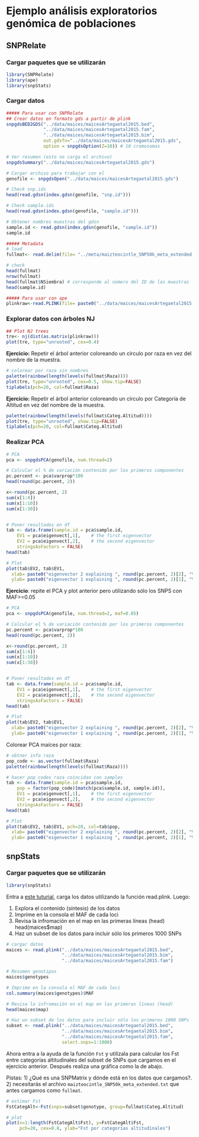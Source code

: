 # Ejemplo análisis exploratorios genómica de poblaciones

## SNPRelate
### Cargar paquetes que se utilizarán
```r
library(SNPRelate)
library(ape)
library(snpStats)
```


### Cargar datos
```r
##### Para usar con SNPRelate
## Crear datos en formato gds a partir de plink
snpgdsBED2GDS("../data/maices/maicesArtegaetal2015.bed", 
              "../data/maices/maicesArtegaetal2015.fam", 
              "../data/maices/maicesArtegaetal2015.bim", 
              out.gdsfn="../data/maices/maicesArtegaetal2015.gds", 
              option = snpgdsOption(Z=10)) # 10 cromosomas

# Ver resumen (esto no carga el archivo)
snpgdsSummary("../data/maices/maicesArtegaetal2015.gds")

# Cargar archivo para trabajar con el
genofile <- snpgdsOpen("../data/maices/maicesArtegaetal2015.gds")

# Check snp.ids
head(read.gdsn(index.gdsn(genofile, "snp.id")))

# Check sample.ids
head(read.gdsn(index.gdsn(genofile, "sample.id")))

# Obtener nombres muestras del gdsn
sample.id <- read.gdsn(index.gdsn(genofile, "sample.id"))
sample.id

##### Metadata
# load
fullmat<- read.delim(file= "../meta/maizteocintle_SNP50k_meta_extended.txt")

# check
head(fullmat)
nrow(fullmat)
head(fullmat$NSiembra) # corresponde al número del ID de las muestras
head(sample.id)

##### Para usar con ape
plinkraw<-read.PLINK(file= paste0("../data/maices/maicesArtegaetal2015.raw"), map.file=paste0("../data/maices/maicesArtegaetal2015.map"), chunkSize=165, parallel=FALSE)
```


### Explorar datos con árboles NJ

```r
## Plot NJ trees
tre<- nj(dist(as.matrix(plinkraw)))
plot(tre, type="unrooted", cex=0.4)

```


**Ejercicio:** Repetir el árbol anterior coloreando un círculo por raza en vez del nombre de la muestra.

```r
# colorear por raza sin nombres 
palette(rainbow(length(levels(fullmat$Raza))))
plot(tre, type="unrooted", cex=0.5, show.tip=FALSE)
tiplabels(pch=20, col=fullmat$Raza)

```

**Ejercicio:** Repetir el árbol anterior coloreando un círculo por Categoría de Altitud en vez del nombre de la muestra.

```r
palette(rainbow(length(levels(fullmat$Categ.Altitud))))
plot(tre, type="unrooted", show.tip=FALSE)
tiplabels(pch=20, col=fullmat$Categ.Altitud)
```


### Realizar PCA 

```r
# PCA
pca <- snpgdsPCA(genofile, num.thread=2)

# Calcular el % de variación contenido por los primeros componentes
pc.percent <- pca$varprop*100
head(round(pc.percent, 2))

x<-round(pc.percent, 2)
sum(x[1:4])
sum(x[1:10])
sum(x[1:30])


# Poner resultados en df
tab <- data.frame(sample.id = pca$sample.id,
    EV1 = pca$eigenvect[,1],    # the first eigenvector
    EV2 = pca$eigenvect[,2],    # the second eigenvector
    stringsAsFactors = FALSE)
head(tab)

# Plot
plot(tab$EV2, tab$EV1, 
  xlab= paste0("eigenvector 2 explaining ", round(pc.percent, 2)[2], "%"), # agregar % de varaición del componente al texto del eje
  ylab= paste0("eigenvector 1 explaining ", round(pc.percent, 2)[1], "%"))

```

**Ejercicio**: repite el PCA y plot anterior pero utilizando sólo los SNPS con MAF>=0.05

```r
# PCA
pca <- snpgdsPCA(genofile, num.thread=2, maf=0.05)

# Calcular el % de variación contenido por los primeros componentes
pc.percent <- pca$varprop*100
head(round(pc.percent, 2))

x<-round(pc.percent, 2)
sum(x[1:4])
sum(x[1:10])
sum(x[1:30])


# Poner resultados en df
tab <- data.frame(sample.id = pca$sample.id,
    EV1 = pca$eigenvect[,1],    # the first eigenvector
    EV2 = pca$eigenvect[,2],    # the second eigenvector
    stringsAsFactors = FALSE)
head(tab)

# Plot
plot(tab$EV2, tab$EV1, 
  xlab= paste0("eigenvector 2 explaining ", round(pc.percent, 2)[2], "%"), # agregar % de varaición del componente al texto del eje
  ylab= paste0("eigenvector 1 explaining ", round(pc.percent, 2)[1], "%"))

```


Colorear PCA maíces por raza:

```r
# obtner info raza
pop_code <- as.vector(fullmat$Raza) 
palette(rainbow(length(levels(fullmat$Raza))))

# hacer pop_codes raza coincidan con samples
tab <- data.frame(sample.id = pca$sample.id,
    pop = factor(pop_code)[match(pca$sample.id, sample.id)],
    EV1 = pca$eigenvect[,1],    # the first eigenvector
    EV2 = pca$eigenvect[,2],    # the second eigenvector
    stringsAsFactors = FALSE)
head(tab)

# Plot
plot(tab$EV2, tab$EV1, pch=20, col=tab$pop, 
  xlab= paste0("eigenvector 2 explaining ", round(pc.percent, 2)[2], "%"), # agregar % de varaición del componente al texto del eje
  ylab= paste0("eigenvector 1 explaining ", round(pc.percent, 2)[1], "%"))


```

## snpStats

### Cargar paquetes que se utilizarán
```r
library(snpStats)
```

Entra a [este tuturial](http://bioconductor.org/packages/release/bioc/vignettes/snpStats/inst/doc/data-input-vignette.pdf), carga los datos utilizando la función read.plink. Luego:

1. Explora el contenido (síntesis) de los datos 
2. Imprime en la consola el MAF de cada loci
3. Revisa la infromación en el map en las primeras líneas (head)
head(maices$map)
4. Haz un subset de los datos para incluir sólo los primeros 1000 SNPs

```r
# cargar datos
maices <- read.plink("../data/maices/maicesArtegaetal2015.bed", 
                     "../data/maices/maicesArtegaetal2015.bim",
                     "../data/maices/maicesArtegaetal2015.fam") 

# Resumen genotipos
maices$genotypes

# Imprime en la consola el MAF de cada loci
col.summary(maices$genotypes)$MAF

# Revisa la infromación en el map en las primeras líneas (head)
head(maices$map)

# Haz un subset de los datos para incluir sólo los primeros 1000 SNPs
subset <- read.plink("../data/maices/maicesArtegaetal2015.bed", 
                     "../data/maices/maicesArtegaetal2015.bim",
                     "../data/maices/maicesArtegaetal2015.fam", 
                     select.snps=1:1000)

```


Ahora entra a la ayuda de la función `Fst` y utilízala para calcular los Fst entre categorías altitudinales del subset de SNPs que cargamos en el ejercicio anterior. Después realiza una gráfica como la de abajo.

Pistas: 1) ¿Qué es una SNPMatrix y dónde está en los datos que cargamos?. 2) necesitarás el archivo `maizteocintle_SNP50k_meta_extended.txt` que antes cargamos como `fullmat`.

```r
# estimar Fst
FstCategAlt<-Fst(snps=subset$genotype, group=fullmat$Categ.Altitud)

# plot
plot(x=1:length(FstCategAlt$Fst), y=FstCategAlt$Fst, 
     pch=20, cex=0.8, ylab="Fst por categorías altitudinales")

```



